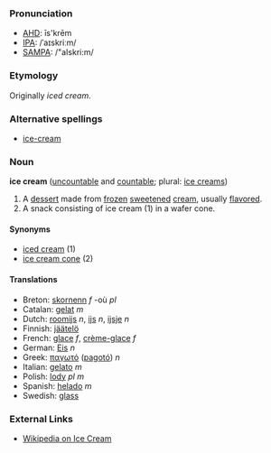 ===Pronunciation===
*[[AHD]]: īs'krēm
*[[IPA]]: /ˈaɪskriːm/
*[[SAMPA]]: /"aIskri:m/

===Etymology===

Originally ''iced cream''.

===Alternative spellings===
*[[ice-cream]]

===Noun===
'''ice cream''' ([[uncountable]] and [[countable]]; plural: [[ice creams]])

# A [[dessert]] made from [[frozen]] [[sweeten]]ed [[cream]], usually [[flavor]]ed.
# A snack consisting of ice cream (1) in a wafer cone.

====Synonyms====
*[[iced cream]] (1)
*[[ice cream cone]] (2)

====Translations====
*Breton: [[skornenn]] ''f'' -où ''pl''
*Catalan: [[gelat]] ''m''
*Dutch: [[roomijs]] ''n'', [[ijs]] ''n'', [[ijsje]] ''n''
*Finnish: [[jäätelö]]
*French: [[glace]] ''f'', [[crème-glace]] ''f''
*German: [[Eis]] ''n''
*Greek: [[παγωτό]] ([[pagotó]]) ''n''
*Italian: [[gelato]] ''m''
*Polish: [[lody]] ''pl m''
*Spanish: [[helado]] ''m''
*Swedish: [[glass]]

===External Links===

*[[wikipedia:en:Ice Cream|Wikipedia on Ice Cream]]